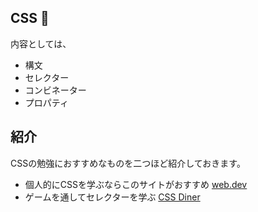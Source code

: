## CSS 🎨

内容としては、

- 構文
- セレクター
- コンビネーター
- プロパティ

## 紹介

CSSの勉強におすすめなものを二つほど紹介しておきます。

- 個人的にCSSを学ぶならこのサイトがおすすめ [web.dev](https://web.dev/learn/css/selectors/)
- ゲームを通してセレクターを学ぶ [CSS Diner](https://flukeout.github.io/)
